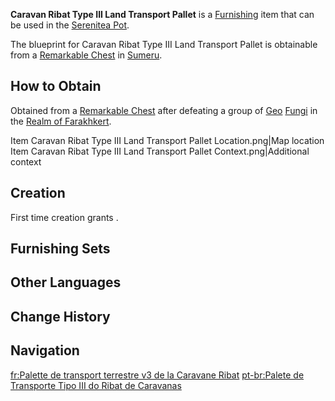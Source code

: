 {{Furnishing Infobox
|id             = 373159
|image          = Item Caravan Ribat Type III Land Transport Pallet.png
|category       = Landscape
|subcategory    = Large Object
|quality        = 2
|adeptal_energy = 30
|load           = 65
|reduced_load   = 47
|description    = A pallet of middling size that may be found in [[Caravan Ribat]]. It can hold somewhat less cargo than the usual sea cargo pallets, nor does it use hard crates but rather thick fabric to protect the cargo. However, there is a certain special coating at the base of such pallets that will allow strong hands to push it across the sands when not fully loaded, and its load is just right for [[Sumpter Beast]]s. In that sense, one could call this a highly scientific design indeed.
|mention        = 
|blueprint      = Remarkable Chest
|source1        = 
}}
'''Caravan Ribat Type III Land Transport Pallet''' is a [[Furnishing]] item that can be used in the [[Serenitea Pot]].

The blueprint for Caravan Ribat Type III Land Transport Pallet is obtainable from a [[Remarkable Chest]] in [[Sumeru]].

==How to Obtain==
Obtained from a [[Remarkable Chest]] after defeating a group of [[Geo]] [[Fungi]] in the [[Realm of Farakhkert]].
<gallery>
Item Caravan Ribat Type III Land Transport Pallet Location.png|Map location
Item Caravan Ribat Type III Land Transport Pallet Context.png|Additional context
</gallery>

==Creation==
First time creation grants {{Item|Trust|24|x=30}}.
{{Recipe
|type = Creation
|time = 12h
|Athel Wood = 4
|Fabric = 4
|sort = Athel Wood;Fabric
}}

==Furnishing Sets==
{{Craft Usage|type=Furnishing Set}}

==Other Languages==
{{Other Languages
|en       = Caravan Ribat Type III Land Transport Pallet
|zhs      = 喀万驿三型陆上运输货盘
|zhs_rm   = Kāwàn-yì Sānxíng Lùshàng Yùnshū Huòpán
|zht      = 喀萬驛三型陸上運輸貨盤
|zht_rm   = Kāwàn-yì Sānxíng Lùshàng Yùnshū Huòpán
|zh_tl    = 
|ja       = キャラバン宿駅三型陸上輸送用パレット
|ja_rm    = Kyaraban Shukueki Sangata Rikujou Yusou-you Paretto{{assumed}}
|ja_tl    = [[Caravan Ribat|Caravan Post Station]] Type 3 Land Transport Pallet
|ko       = 카라반 수도원 육로 운송 파렛트
|ko_tl    = Caravan Monastery Land Route Transport Pallet
|es       = Palé para transporte terrestre del Caravasar Ribat
|es_tl    = Caravan Ribat Pallet for Land Transport
|fr       = Palette de transport terrestre v3 de la Caravane Ribat
|fr_tl    = V3 Land Transport Pallet of Caravan Ribat
|ru       = Транспортный поддон Караван-рибата, модель №3
|ru_tl    = Caravan Ribat Transport Pallet, Model No. 3
|th       = พาเลทขนส่งทางบกรุ่นที่สามใน Caravan Ribat
|th_rm    = 
|th_tl    = 
|vi       = Khay Hàng Số 3 Của Dịch Trạm Lữ Khách
|vi_tl    = 
|de       = Landtransportpalette Typ III vom Karawanen-Ribat
|de_tl    = Land Transport Pallet Type III from Caravan Ribat
|id       = Palet Transportasi Darat Caravan Ribat Tipe III
|id_tl    = Caravan Ribat Type III Land Transport Pallet
|pt       = Palete de Transporte Tipo III do Ribat de Caravanas
|pt_tl    = 
|tr       = Ribat Kervanı Tür III Kara Nakliye Paleti
|tr_tl    = 
|it       = Pallet per il trasporto su terra Ribat delle Carovane tipo III
|it_tl    = 
}}

==Change History==
{{Change History|3.6}}

==Navigation==
{{Furnishing Navbox|exterior}}

[[fr:Palette de transport terrestre v3 de la Caravane Ribat]]
[[pt-br:Palete de Transporte Tipo III do Ribat de Caravanas]]